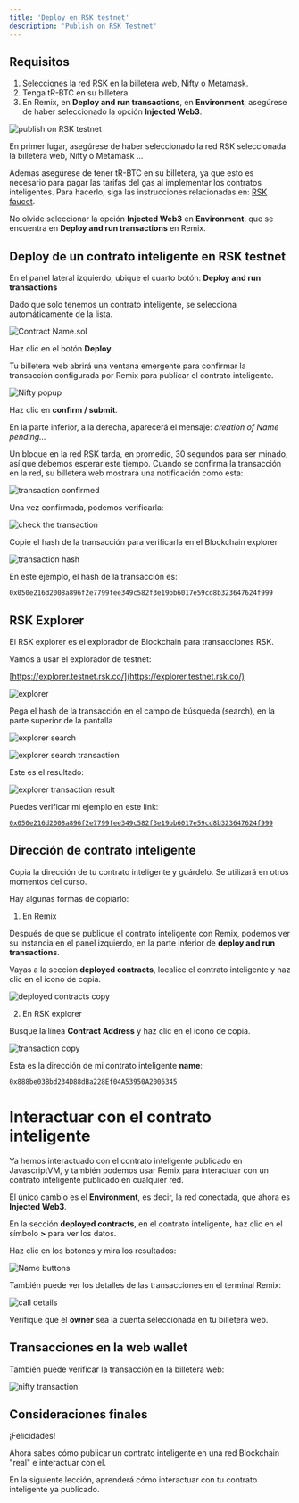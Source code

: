 ```yaml
---
title: 'Deploy en RSK testnet'
description: 'Publish on RSK Testnet'
---
```


## Requisitos

1. Selecciones la red RSK en la billetera web, Nifty o Metamask.
2. Tenga tR-BTC en su billetera.
3. En Remix, en **Deploy and run transactions**,
   en **Environment**, asegúrese de haber seleccionado la opción **Injected Web3**.

![publish on RSK testnet](/img/courses/dev/02/publish-on-rsk-testnet/image-23.png)

En primer lugar, asegúrese de haber seleccionado la red RSK seleccionada la billetera web, Nifty o Metamask ...

Ademas asegúrese de tener tR-BTC en su billetera,
ya que esto es necesario para pagar las tarifas del gas al implementar los contratos inteligentes.
Para hacerlo, siga las instrucciones relacionadas en: [RSK faucet](/courses/dev/01/rsk-faucet).

No olvide seleccionar la opción **Injected Web3** en **Environment**, que se encuentra en **Deploy and run transactions** en Remix.

## Deploy de un contrato inteligente en RSK testnet

En el panel lateral izquierdo, ubique el cuarto botón: **Deploy and run transactions**

Dado que solo tenemos un contrato inteligente, se selecciona automáticamente de la lista.

![Contract Name.sol](/img/courses/dev/02/publish-on-rsk-testnet/image-24.png)

Haz clic en el botón **Deploy**.

Tu billetera web abrirá una ventana emergente para confirmar la transacción configurada por Remix para publicar el contrato inteligente.

![Nifty popup](/img/courses/dev/02/publish-on-rsk-testnet/image-25.png)

Haz clic en **confirm / submit**.

En la parte inferior, a la derecha, aparecerá el mensaje: _creation of Name pending..._

Un bloque en la red RSK tarda, en promedio, 30 segundos para ser minado,
así que debemos esperar este tiempo.
Cuando se confirma la transacción en la red,
su billetera web mostrará una notificación como esta:

![transaction confirmed](/img/courses/dev/02/publish-on-rsk-testnet/image-27.png)

Una vez confirmada, podemos verificarla:

![check the transaction](/img/courses/dev/02/publish-on-rsk-testnet/image-28.png)

Copie el hash de la transacción para verificarla en el Blockchain explorer

![transaction hash](/img/courses/dev/02/publish-on-rsk-testnet/image-29.png)

En este ejemplo, el hash de la transacción es:

```
0x050e216d2008a896f2e7799fee349c582f3e19bb6017e59cd8b323647624f999
```

## RSK Explorer

El RSK explorer es el explorador de Blockchain para transacciones RSK.

Vamos a usar el explorador de testnet:

[https://explorer.testnet.rsk.co/](https://explorer.testnet.rsk.co/)

![explorer](/img/courses/dev/02/publish-on-rsk-testnet/image-30.png)

Pega el hash de la transacción en el campo de búsqueda (search), en la parte superior de la pantalla

![explorer search](/img/courses/dev/02/publish-on-rsk-testnet/image-31.png)

![explorer search transaction](/img/courses/dev/02/publish-on-rsk-testnet/image-32.png)

Este es el resultado:

![explorer transaction result](/img/courses/dev/02/publish-on-rsk-testnet/image-33.png)

Puedes verificar mi ejemplo en este link:

[`0x050e216d2008a896f2e7799fee349c582f3e19bb6017e59cd8b323647624f999`](https://explorer.testnet.rsk.co/tx/0x050e216d2008a896f2e7799fee349c582f3e19bb6017e59cd8b323647624f999)

## Dirección de contrato inteligente

Copia la dirección de tu contrato inteligente y guárdelo.
Se utilizará en otros momentos del curso.

Hay algunas formas de copiarlo:

1. En Remix

Después de que se publique el contrato inteligente con Remix,
podemos ver su instancia en el panel izquierdo,
en la parte inferior de **deploy and run transactions**.

Vayas a la sección **deployed contracts**,
localice el contrato inteligente y haz clic en el icono de copia.

![deployed contracts copy](/img/courses/dev/02/publish-on-rsk-testnet/image-34.png)

2. En RSK explorer

Busque la línea **Contract Address** y haz clic en el icono de copia.

![transaction copy](/img/courses/dev/02/publish-on-rsk-testnet/image-35.png)

Esta es la dirección de mi contrato inteligente **name**:

```
0x888be03Bbd234D88dBa228Ef04A53950A2006345
```

# Interactuar con el contrato inteligente

Ya hemos interactuado con el contrato inteligente publicado en JavascriptVM,
y también podemos usar Remix para interactuar con un contrato inteligente publicado en cualquier red.

El único cambio es el **Environment**, es decir,
la red conectada, que ahora es **Injected Web3**.

En la sección **deployed contracts**, en el contrato inteligente,
haz clic en el símbolo **>** para ver los datos.

Haz clic en los botones y mira los resultados:

![Name buttons](/img/courses/dev/02/publish-on-rsk-testnet/image-36.png)

También puede ver los detalles de las transacciones en el terminal Remix:

![call details](/img/courses/dev/02/publish-on-rsk-testnet/image-37.png)

Verifique que el **owner** sea la cuenta seleccionada en tu billetera web.

## Transacciones en la web wallet

También puede verificar la transacción en la billetera web:

![nifty transaction](/img/courses/dev/02/publish-on-rsk-testnet/image-38.png)

## Consideraciones finales

¡Felicidades!

Ahora sabes cómo publicar un contrato inteligente en una red Blockchain "real" e interactuar con el.

En la siguiente lección, aprenderá cómo interactuar con tu contrato inteligente ya publicado.
